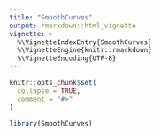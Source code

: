 ```yaml
---
title: "SmoothCurves"
output: rmarkdown::html_vignette
vignette: >
  %\VignetteIndexEntry{SmoothCurves}
  %\VignetteEngine{knitr::rmarkdown}
  %\VignetteEncoding{UTF-8}
---
```


```r
knitr::opts_chunk$set(
  collapse = TRUE,
  comment = "#>"
)
```

```r
library(SmoothCurves)
```
